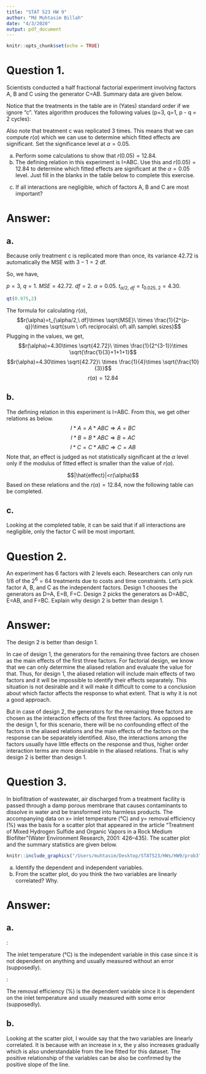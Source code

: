 ```yaml
---
title: "STAT 523 HW 9"
author: "Md Muhtasim Billah"
date: "4/3/2020"
output: pdf_document
---
```


```r
knitr::opts_chunk$set(echo = TRUE)
```

# Question 1.

Scientists conducted a half fractional factorial experiment involving factors A, B and C using the generator C=AB. Summary data are given below.

\begin{center}
\begin{tabular}{|l|l|l|l|l|}
\hline
Treatment & Responses & Sample Size & Sample Mean & Sample Variance\\
\hline
c & 88.8, 94.4, 82.1 & 3 & 87.7 & 42.72\\
\hline
a & 69.6b & 1 & 69.6 & NA\\
\hline
b & 32.6 & 1 & 32.6 & NA\\
\hline
abc & 83.2 & 1 & 83.2 & NA\\
\hline
\end{tabular}
\end{center}

Notice that the treatments in the table are in (Yates) standard order if we ignore “c”. Yates algorithm produces the following values (p=3, q=1, p - q = 2 cycles):

\begin{center}
\begin{tabular}{|l|l|l|l|l|}
\hline
Treatment & Means & Cycle 1 & Cycle 2 & Fitted effect\\
\hline
c & 87.7 & 157.3 & 273.1 & 68.275\\
\hline
a & 69.6 & 115.8 & 32.5 & 8.125\\
\hline
b & 32.6 & -18.1 & -41.5 & -10.375\\
\hline
abc & 83.2 & 50.6 & 68.7 & 17.175\\
\hline
\end{tabular}
\end{center}

Also note that treatment c was replicated 3 times. This means that we can compute $r(\alpha)$ which we can use to determine which fitted effects are significant. Set the significance level at $\alpha=0.05$. 

  a. Perform some calculations to show that $r(0.05) = 12.84$.
  b. The defining relation in this experiment is I=ABC. Use this and $r(0.05) = 12.84$ to determine which fitted effects are significant at the $\alpha=0.05$ level. Just fill in the blanks in the table below to complete this exercise.
  
\begin{center}
\begin{tabular}{|l|l|l|}
\hline
Fitted Effect & Sum of Effects Estimated & Significant? Enter YES or NO below.\\
\hline
8.125 & &\\
\hline
-10.375 & &\\
\hline
17.175 & &\\
\hline
\end{tabular}
\end{center}

  c. If all interactions are negligible, which of factors A, B and C are most important?

 
# Answer:

## a.

Because only treatment c is replicated more than once, its variance $42.72$ is automatically the MSE with $3-1=2$ df.

So, we have,

$p=3,\ q=1$.\newline
$MSE = 42.72$.\newline
$df=2$.\newline
$\alpha=0.05$.\newline
$t_{\alpha/2,\ df}=t_{0.025,\ 2}=4.30$.\newline

```r
qt(0.975,2)
```

The formula for calculating $r(\alpha)$,
$$r(\alpha)=t_{\alpha/2,\ df}\times \sqrt{MSE}\ \times \frac{1}{2^{p-q}}\times \sqrt{sum \ of\ reciprocals\ of\ all\ sample\ sizes}$$
Plugging in the values, we get,
$$r(\alpha)=4.30\times \sqrt{42.72}\ \times \frac{1}{2^{3-1}}\times \sqrt{\frac{1}{3}+1+1+1}$$
$$r(\alpha)=4.30\times \sqrt{42.72}\ \times \frac{1}{4}\times \sqrt{\frac{10}{3}}$$
$$r(\alpha)=12.84$$

## b.

The defining relation in this experiment is I=ABC. From this, we get other relations as below.
$$I*A=A*ABC \Rightarrow A=BC$$
$$I*B=B*ABC \Rightarrow B=AC$$
$$I*C=C*ABC \Rightarrow C=AB$$
Note that, an effect is judged as not statistically significant at the $\alpha$ level only if the modulus of fitted effect is smaller than the value of $r(\alpha)$.

$$|\hat{effect}|<r(\alpha)$$
Based on these relations and the $r(\alpha)=12.84$, now the following table can be completed. 

\begin{center}
\begin{tabular}{|l|l|l|}
\hline
Fitted Effect & Sum of Effects Estimated & Significant?\\
\hline
8.125 & $\alpha_2+{\gamma_{22}}^{BC}$ & NO\\
\hline
-10.375 & $\beta_2+{\gamma_{22}}^{AC}$ & NO\\
\hline
17.175 & ${\gamma_{22}}^{AB}+\chi_2$ & YES\\
\hline
\end{tabular}
\end{center}


## c.

Looking at the completed table, it can be said that if all interactions are negligible, only the factor C will be most important.


\newpage
# Question 2. 

An experiment has $6$ factors with $2$ levels each. Researchers can only run $1/8$ of the $2^6 = 64$ treatments due to costs and time constraints. Let’s pick factor A, B, and C as the independent factors. Design 1 chooses the generators as D=A, E=B, F=C. Design 2 picks the generators as D=ABC, E=AB, and F=BC. Explain why design 2 is better than design 1.

# Answer:

The design 2 is better than design 1.

\underline{Explanation:}

In cae of design 1, the generators for the remaining three factors are chosen as the main effects of the first three factors. For factorial design, we know that we can only determine the aliased relation and evaluate the value for that. Thus, for design 1, the aliased relation will include main effects of two factors and it will be impossible to identify their effects separately. This situation is not desirable and it will make it difficult to come to a conclusion about which factor affects the response to what extent. That is why it is not a good approach.

But in case of design 2, the generators for the remaining three factors are chosen as the interaction effects of the first three factors. As opposed to the design 1, for this scenario, there will be no confounding effect of the factors in the aliased relations and the main effects of the factors on the response can be separately identified. Also, the interactions among the factors usually have little effects on the response and thus, higher order interaction terms are more desirable in the aliased relations. That is why design 2 is better than design 1.


\newpage
# Question 3. 

In biofiltration of wastewater, air discharged from a treatment facility is passed through a damp porous membrane that causes contaminants to dissolve in water and be transformed into harmless products. The accompanying data on x= inlet temperature (°C) and y= removal efficiency (%) was the basis for a scatter plot that appeared in the article “Treatment of Mixed Hydrogen Sulfide and Organic Vapors in a Rock Medium Biofilter”(Water Environment Research, 2001: 426–435). The scatter plot and the summary statistics are given below.

```r
knitr::include_graphics("/Users/muhtasim/Desktop/STAT523/HWs/HW9/prob3")
```

  a. Identify the dependent and independent variables.
  b. From the scatter plot, do you think the two variables are linearly correlated? Why.
  
# Answer:

## a.

\underline{Independent variable, $x$}:

The inlet temperature (°C) is the independent variable in this case since it is not dependent on anything and usually measured without an error (supposedly).

\underline{Dependent variable, $y$}:

The removal efficiency (%) is the dependent variable since it is dependent on the inlet temperature and usually measured with some error (supposedly).


## b.

Looking at the scatter plot, I woulde say that the two variables are linearly correlated. It is because with an increase in x, the y also increases gradually which is also understandable from the line fitted for this dataset. The positive relationship of the variables can be also be confirmed by the positive slope of the line.





